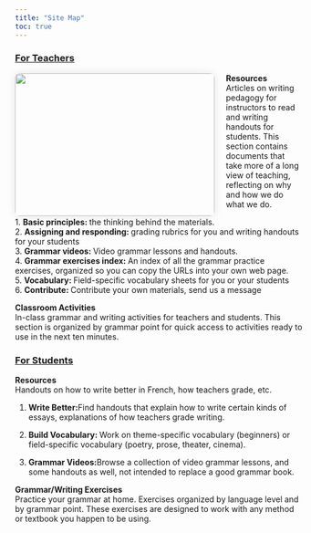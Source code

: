 ```yaml
---
title: "Site Map"
toc: true
---
```


<style>
  /* Image styling */
  img {
      width: 350px;
      height: 250px;
      float: left; /* Align image to the left */
      margin-right: 20px;
      border-radius: 8px; /* Rounded corners for the image */
      box-shadow: 0 0 15px rgba(0, 0, 0, 0.1); /* Subtle box shadow for depth */
  }
</style>

### [For Teachers](http://avosplumes.org/teachers/ "For Teachers")
<img src="sitemap.jpeg" />

**Resources**\
Articles on writing pedagogy for instructors to read and writing handouts for students. This section contains documents that take more of a long view of teaching, reflecting on why and how we do what we do.

1\. **Basic principles: **the thinking behind the materials.\
2\. **Assigning and responding: **grading rubrics for you and writing handouts for your students\
3\. **Grammar videos: **Video grammar lessons and handouts.\
4\. **Grammar exercises index: **An index of all the grammar practice exercises, organized so you can copy the URLs into your own web page.\
5\. **Vocabulary: **Field-specific vocabulary sheets for you or your students\
6\. **Contribute: **Contribute your own materials, send us a message

**Classroom Activities**\
In-class grammar and writing activities for teachers and students. This section is organized by grammar point for quick access to activities ready to use in the next ten minutes.

### [For Students](http://avosplumes.org/students/ "For Students")

**Resources**\
Handouts on how to write better in French, how teachers grade, etc.

1.  **Write Better:**Find handouts that explain how to write certain kinds of essays, explanations of how teachers grade writing.

2.  **Build Vocabulary: **Work on theme-specific vocabulary (beginners) or field-specific vocabulary (poetry, prose, theater, cinema).

3.  **Grammar Videos:**Browse a collection of video grammar lessons, and some handouts as well, not intended to replace a good grammar book.

**Grammar/Writing Exercises**\
Practice your grammar at home. Exercises organized by language level and by grammar point. These exercises are designed to work with any method or textbook you happen to be using.